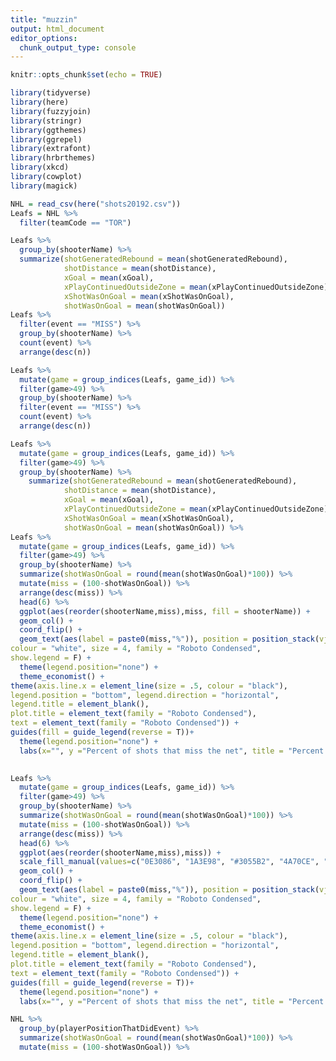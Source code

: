 ---
title: "muzzin"
output: html_document
editor_options: 
  chunk_output_type: console
---

```{r setup, include=FALSE}
knitr::opts_chunk$set(echo = TRUE)
```

```{r}
library(tidyverse)
library(here)
library(fuzzyjoin)
library(stringr)
library(ggthemes)
library(ggrepel)
library(extrafont)
library(hrbrthemes)
library(xkcd)
library(cowplot)
library(magick)

NHL = read_csv(here("shots20192.csv"))
Leafs = NHL %>% 
  filter(teamCode == "TOR")
```

```{r}
Leafs %>% 
  group_by(shooterName) %>% 
  summarize(shotGeneratedRebound = mean(shotGeneratedRebound),
            shotDistance = mean(shotDistance),
            xGoal = mean(xGoal),
            xPlayContinuedOutsideZone = mean(xPlayContinuedOutsideZone),
            xShotWasOnGoal = mean(xShotWasOnGoal),
            shotWasOnGoal = mean(shotWasOnGoal))
Leafs %>% 
  filter(event == "MISS") %>% 
  group_by(shooterName) %>% 
  count(event) %>% 
  arrange(desc(n))
```

```{r}
Leafs %>% 
  mutate(game = group_indices(Leafs, game_id)) %>% 
  filter(game>49) %>% 
  group_by(shooterName) %>% 
  filter(event == "MISS") %>% 
  count(event) %>% 
  arrange(desc(n))

Leafs %>% 
  mutate(game = group_indices(Leafs, game_id)) %>% 
  filter(game>49) %>% 
  group_by(shooterName) %>% 
    summarize(shotGeneratedRebound = mean(shotGeneratedRebound),
            shotDistance = mean(shotDistance),
            xGoal = mean(xGoal),
            xPlayContinuedOutsideZone = mean(xPlayContinuedOutsideZone),
            xShotWasOnGoal = mean(xShotWasOnGoal),
            shotWasOnGoal = mean(shotWasOnGoal)) %>% 
Leafs %>% 
  mutate(game = group_indices(Leafs, game_id)) %>% 
  filter(game>49) %>% 
  group_by(shooterName) %>% 
  summarize(shotWasOnGoal = round(mean(shotWasOnGoal)*100)) %>% 
  mutate(miss = (100-shotWasOnGoal)) %>% 
  arrange(desc(miss)) %>% 
  head(6) %>%
  ggplot(aes(reorder(shooterName,miss),miss, fill = shooterName)) +
  geom_col() +
  coord_flip() +
  geom_text(aes(label = paste0(miss,"%")), position = position_stack(vjust = 0.5),
colour = "white", size = 4, family = "Roboto Condensed",
show.legend = F) +
  theme(legend.position="none") +
  theme_economist() +
theme(axis.line.x = element_line(size = .5, colour = "black"),
legend.position = "bottom", legend.direction = "horizontal",
legend.title = element_blank(),
plot.title = element_text(family = "Roboto Condensed"),
text = element_text(family = "Roboto Condensed")) +
guides(fill = guide_legend(reverse = T))+
  theme(legend.position="none") +
  labs(x="", y ="Percent of shots that miss the net", title = "Percent of shots that miss the net", subtitle = "Since Muzzin debut on 2/1, data from Moneypuck.com")
  
```

```{r}
Leafs %>% 
  mutate(game = group_indices(Leafs, game_id)) %>% 
  filter(game>49) %>% 
  group_by(shooterName) %>% 
  summarize(shotWasOnGoal = round(mean(shotWasOnGoal)*100)) %>% 
  mutate(miss = (100-shotWasOnGoal)) %>% 
  arrange(desc(miss)) %>% 
  head(6) %>%
  ggplot(aes(reorder(shooterName,miss),miss)) +
  scale_fill_manual(values=c("0E3086", "1A3E98", "#3055B2", "4A70CE", "#537ADB", "#6489E5")) +
  geom_col() +
  coord_flip() +
  geom_text(aes(label = paste0(miss,"%")), position = position_stack(vjust = 0.5),
colour = "white", size = 4, family = "Roboto Condensed",
show.legend = F) +
  theme(legend.position="none") +
  theme_economist() +
theme(axis.line.x = element_line(size = .5, colour = "black"),
legend.position = "bottom", legend.direction = "horizontal",
legend.title = element_blank(),
plot.title = element_text(family = "Roboto Condensed"),
text = element_text(family = "Roboto Condensed")) +
guides(fill = guide_legend(reverse = T))+
  theme(legend.position="none") +
  labs(x="", y ="Percent of shots that miss the net", title = "Percent of shots that miss the net", subtitle = "Since Muzzin debut on 2/1, data from Moneypuck.com")
```

```{r}
NHL %>% 
  group_by(playerPositionThatDidEvent) %>% 
  summarize(shotWasOnGoal = round(mean(shotWasOnGoal)*100)) %>% 
  mutate(miss = (100-shotWasOnGoal)) %>%
```

